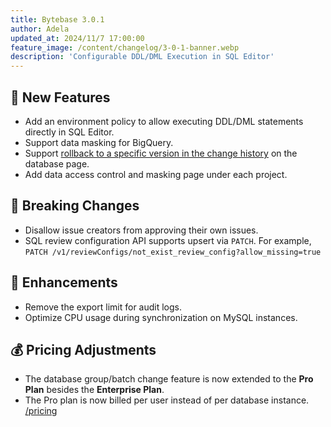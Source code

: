 ```yaml
---
title: Bytebase 3.0.1
author: Adela
updated_at: 2024/11/7 17:00:00
feature_image: /content/changelog/3-0-1-banner.webp
description: 'Configurable DDL/DML Execution in SQL Editor'
---
```



## 🚀 New Features

- Add an environment policy to allow executing DDL/DML statements directly in SQL Editor.
- Support data masking for BigQuery.
- Support [rollback to a specific version in the change history](/change-database/change-history/) on the database page.
- Add data access control and masking page under each project.

## 🔔 Breaking Changes

- Disallow issue creators from approving their own issues.
- SQL review configuration API supports upsert via `PATCH`. For example, `PATCH /v1/reviewConfigs/not_exist_review_config?allow_missing=true`

## 🎄 Enhancements

- Remove the export limit for audit logs.
- Optimize CPU usage during synchronization on MySQL instances.

## 💰 Pricing Adjustments

- The database group/batch change feature is now extended to the **Pro Plan** besides the **Enterprise Plan**.
- The Pro plan is now billed per user instead of per database instance. [/pricing](/pricing)

<InstallUpgrade />
